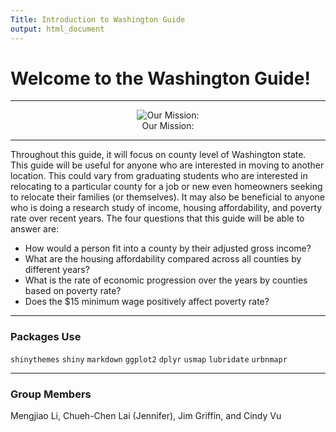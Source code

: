 ```yaml
---
Title: Introduction to Washington Guide
output: html_document
---
```


# Welcome to the Washington Guide!  

---

<center>
![Our Mission:](/users/cinds/desktop/flag_washington.jpg.png)
</center>

---

Throughout this guide, it will focus on county level of Washington state. This guide will be useful for anyone who are interested in moving to another location. This could vary from graduating students who are interested in relocating to a particular county for a job or new even homeowners seeking to relocate their families (or themselves). It may also be beneficial to anyone who is doing a research study of income, housing affordability, and poverty rate over recent years. The four questions that this guide will be able to answer are: 

* How would a person fit into a county by their adjusted gross income?
* What are the housing affordability compared across all counties by different years?
* What is the rate of economic progression over the years by counties based on poverty rate? 
* Does the $15 minimum wage positively affect poverty rate?

---

### Packages Use

`shinythemes`
`shiny`
`markdown`
`ggplot2`
`dplyr`
`usmap`
`lubridate`
`urbnmapr`

---


### Group Members 
Mengjiao Li, Chueh-Chen Lai (Jennifer), Jim Griffin, and Cindy Vu 
